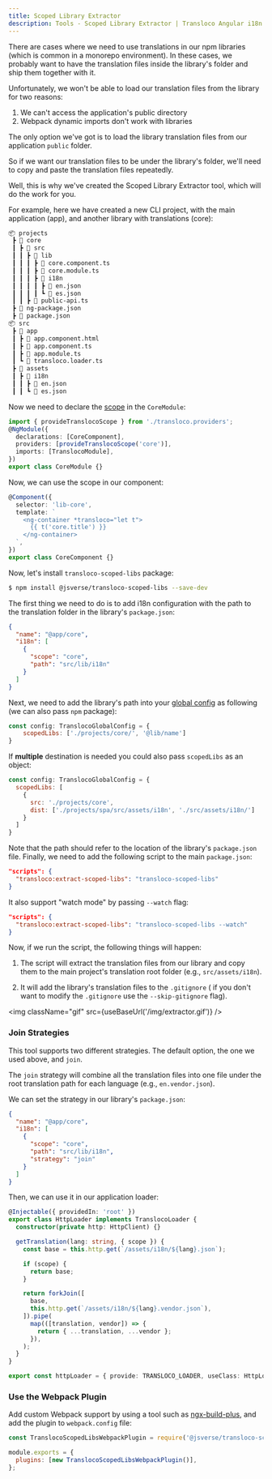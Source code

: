 ```yaml
---
title: Scoped Library Extractor
description: Tools - Scoped Library Extractor | Transloco Angular i18n
---
```



There are cases where we need to use translations in our npm libraries (which is common in a monorepo environment). In these cases, we probably want to have the translation files inside the library's folder and ship them together with it.

Unfortunately, we won't be able to load our translation files from the library for two reasons:

1. We can't access the application's public directory
2. Webpack dynamic imports don't work with libraries

The only option we've got is to load the library translation files from our application `public` folder.

So if we want our translation files to be under the library's folder, we'll need to copy and paste the translation files repeatedly.

Well, this is why we've created the Scoped Library Extractor tool, which will do the work for you.

For example, here we have created a new CLI project, with the main application (app), and another library with translations (core):

```bash
📦 projects
 ┣ 📂 core
 ┃ ┣ 📂 src
 ┃ ┃ ┣ 📂 lib
 ┃ ┃ ┃ ┣ 📜 core.component.ts
 ┃ ┃ ┃ ┣ 📜 core.module.ts
 ┃ ┃ ┃ ┣ 📂 i18n
 ┃ ┃ ┃ ┃ ┣ 📜 en.json
 ┃ ┃ ┃ ┃ ┗ 📜 es.json
 ┃ ┃ ┣ 📜 public-api.ts
 ┣ 📜 ng-package.json
 ┣ 📜 package.json
📦 src
 ┣ 📂 app
 ┃ ┣ 📜 app.component.html
 ┃ ┣ 📜 app.component.ts
 ┃ ┣ 📜 app.module.ts
 ┃ ┗ 📜 transloco.loader.ts
 ┣ 📂 assets
 ┃ ┣ 📂 i18n
 ┃ ┃ ┣ 📜 en.json
 ┃ ┃ ┗ 📜 es.json
```

Now we need to declare the [scope](../lazy-load/scope-configuration) in the `CoreModule`:

```ts title="core.module.ts"
import { provideTranslocoScope } from './transloco.providers';
@NgModule({
  declarations: [CoreComponent],
  providers: [provideTranslocoScope('core')],
  imports: [TranslocoModule],
})
export class CoreModule {}
```

Now, we can use the scope in our component:

```ts title="lib-core.component.html"
@Component({
  selector: 'lib-core',
  template: `
    <ng-container *transloco="let t">
      {{ t('core.title') }}
    </ng-container>
  `,
})
export class CoreComponent {}
```

Now, let's install `transloco-scoped-libs` package:

```bash
$ npm install @jsverse/transloco-scoped-libs --save-dev
```

The first thing we need to do is to add i18n configuration with the path to the translation folder in the library's `package.json`:

```json title="projects/core/package.json"
{
  "name": "@app/core",
  "i18n": [
    {
      "scope": "core",
      "path": "src/lib/i18n"
    }
  ]
}
```

Next, we need to add the library's path into your [global config](../getting-started/installation#transloco-global-config) as following (we can also pass `npm` package):

```js title="transloco.config.ts"
const config: TranslocoGlobalConfig = {
    scopedLibs: ['./projects/core/', '@lib/name']
}
```

If **multiple** destination is needed you could also pass `scopedLibs` as an object:

```js title="transloco.config.ts"
const config: TranslocoGlobalConfig = {
  scopedLibs: [
    {
      src: './projects/core',
      dist: ['./projects/spa/src/assets/i18n', './src/assets/i18n/']
    }
  ]
}
```

Note that the path should refer to the location of the library's `package.json` file.
Finally, we need to add the following script to the main `package.json`:

```json title="package.json"
"scripts": {
  "transloco:extract-scoped-libs": "transloco-scoped-libs"
}
```

It also support "watch mode" by passing `--watch` flag:

```json title="package.json"
"scripts": {
  "transloco:extract-scoped-libs": "transloco-scoped-libs --watch"
}
```

Now, if we run the script, the following things will happen:

1. The script will extract the translation files from our library and copy them to the main project's translation root folder (e.g., `src/assets/i18n`).

2. It will add the library's translation files to the `.gitignore` ( if you don't want to modify the `.gitignore` use the `--skip-gitignore` flag).

<img className="gif" src={useBaseUrl('/img/extractor.gif')} />

### Join Strategies

This tool supports two different strategies. The default option, the one we used above, and `join`.

The `join` strategy will combine all the translation files into one file under the root translation path for each language (e.g., `en.vendor.json`).

We can set the strategy in our library's `package.json`:

```json title="projects/core/package.json"
{
  "name": "@app/core",
  "i18n": [
    {
      "scope": "core",
      "path": "src/lib/i18n",
      "strategy": "join"
    }
  ]
}
```

Then, we can use it in our application loader:

```ts title="transloco-loader.ts"
@Injectable({ providedIn: 'root' })
export class HttpLoader implements TranslocoLoader {
  constructor(private http: HttpClient) {}

  getTranslation(lang: string, { scope }) {
    const base = this.http.get(`/assets/i18n/${lang}.json`);

    if (scope) {
      return base;
    }

    return forkJoin([
      base,
      this.http.get(`/assets/i18n/${lang}.vendor.json`),
    ]).pipe(
      map(([translation, vendor]) => {
        return { ...translation, ...vendor };
      }),
    );
  }
}

export const httpLoader = { provide: TRANSLOCO_LOADER, useClass: HttpLoader };
```

### Use the Webpack Plugin

Add custom Webpack support by using a tool such as [ngx-build-plus](https://github.com/manfredsteyer/ngx-build-plus), and add the plugin to `webpack.config` file:

```js title="webpack.config.js"
const TranslocoScopedLibsWebpackPlugin = require('@jsverse/transloco-scoped-libs/webpack');

module.exports = {
  plugins: [new TranslocoScopedLibsWebpackPlugin()],
};
```
